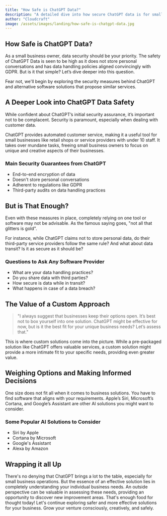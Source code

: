 ```yaml
---
title: "How Safe is ChatGPT Data?"
description: "A detailed dive into how secure ChatGPT data is for small businesses."
author: "Cloudcraft"
image: /assets/images/landing/how-safe-is-chatgpt-data.jpg
---
```


## How Safe is ChatGPT Data?

As a small business owner, data security should be your priority. The safety of ChatGPT Data is seen to be high as it does not store personal conversations and has data handling policies aligned convincingly with GDPR. But is it that simple? Let’s dive deeper into this question.

Fear not, we'll begin by exploring the security measures behind ChatGPT and alternative software solutions that propose similar services.

<ServicesBlurb />

## A Deeper Look into ChatGPT Data Safety

While confident about ChatGPT’s initial security assurance, it’s important not to be complacent. Security is paramount, especially when dealing with customer data.

ChatGPT provides automated customer service, making it a useful tool for small businesses like retail shops or service providers with under 10 staff. It takes over mundane tasks, freeing small business owners to focus on unique and creative aspects of their businesses.

### Main Security Guarantees from ChatGPT 

 * End-to-end encryption of data
 * Doesn't store personal conversations
 * Adherent to regulations like GDPR
 * Third-party audits on data handling practices

## But is That Enough?

Even with these measures in place, completely relying on one tool or software may not be advisable. As the famous saying goes, "not all that glitters is gold". 

For instance, while ChatGPT claims not to store personal data, do their third-party service providers follow the same rule? And what about data transit? Is it as secure as it should be?

### Questions to Ask Any Software Provider

 * What are your data handling practices?
 * Do you share data with third parties?
 * How secure is data while in transit?
 * What happens in case of a data breach?

## The Value of a Custom Approach

<blockquote tip>
"I always suggest that businesses keep their options open. It’s best not to box yourself into one solution. ChatGPT might be effective for now, but is it the best fit for your unique business needs? Let’s assess that."
</blockquote>

This is where custom solutions come into the picture. While a pre-packaged solution like ChatGPT offers valuable services, a custom solution might provide a more intimate fit to your specific needs, providing even greater value.

## Weighing Options and Making Informed Decisions

One size does not fit all when it comes to business solutions. You have to find software that aligns with your requirements. Apple’s Siri, Microsoft’s Cortana, and Google’s Assistant are other AI solutions you might want to consider.

### Some Popular AI Solutions to Consider

 * Siri by Apple
 * Cortana by Microsoft
 * Google's Assistant
 * Alexa by Amazon

## Wrapping it all Up

<GetStartedBlurb />

There's no denying that ChatGPT brings a lot to the table, especially for small business operations. But the essence of an effective solution lies in completely understanding your individual business needs. An outside perspective can be valuable in assessing these needs, providing an opportunity to discover new improvement areas. That's enough food for thought today! Let's continue exploring safer and more effective solutions for your business. Grow your venture consciously, creatively, and safely.
